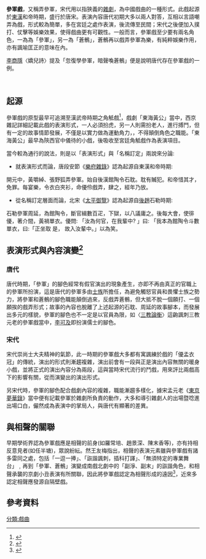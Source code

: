 

'''參軍戲'''，又稱弄參軍，宋代用以指狹義的[[杂剧|雜劇]]，為中國戲曲的一種形式。此戲起源於[[东汉|東漢]]和帝時期，盛行於唐宋。表演內容唐代初期大多以兩人對答，互相以言語嘲弄為戲，形式較為簡單，多在宮廷之處作表演，後流傳至民間；宋代之後便加入撲打、仗擊等娛樂效果，使得戲曲更有可觀性。一般而言，參軍戲至少要有兩名角色，一為為「參軍」，另一為「蒼鶻」，蒼鶻再以戲弄參軍為樂，有純粹娛樂作用，亦有諷喻匡正的意味在內。

[[李商隐|李商隱]]〈嬌兒詩〉提及「忽復學參軍，暗聲喚蒼鶻」便是說明唐代存在參軍戲的一例。

<br />

== 起源 ==


參軍戲的原型最早可追溯至漢武帝時期之角觝戲<ref>{{Cite journal|title=〈參軍戲及其演化探討〉|author=曾永義|url=|journal=台大中文學報|issue=|doi=|others=|year=1988|volume=|page=|pmid=}}</ref>，戲劇「東海黃公」當中，西京雜記詳細記載此戲的表演形式，一人必須扮虎，另一人則需扮老人，進行搏鬥，但有一定的故事情節發展，不僅是以實力做為運動角力，，不得顛倒角色之職能。「東海黃公」最早為陝西官中儀待的小戲，後吸收至宮廷角觝戲作為表演項目。

當今較為通行的說法，則是以「表演形式」與「名稱訂定」兩說來分論:

* 就表演形式而論，唐段安節《[[樂府雜錄|樂府雜錄]]》認為起源自東漢和帝時期:

開元中，黃嚼綽、張野狐弄參軍。始自後漢館陶令石耽。耽有贓犯。和帝惜其才，免罪。每宴樂，令衣白夾衫，命優伶戲弄，肆之，經年乃放。

* 從名稱訂定層面而論，北宋《[[太平御览|太平御覽]]》認為起源自[[后赵|後趙]]石勒時期:

石勒參軍周延，為館陶令，斷官緝數百疋，下獄，以八議庸之。後每大會，使徘優，著介間，黃禍單衣。優問: 「汝為何官，在我輩中? 」曰: 「我本為館陶令斗數單衣，曰:「正坐取  是，  故入汝輩中。」以為笑。
<br />

== 表演形式與內容演變<ref>{{Cite journal|title=〈也談唐、宋雜劇〉|author=吳黎朔|url=|journal=世新中文研究集刊|issue=|doi=|others=|year=2015|volume=|page=|pmid=}}</ref> ==

===唐代===

唐代時期，「參軍」的腳色經常有假官演出的現象產生，亦即不再由真正的官職上的參軍所扮演，這是唐代的參軍多由[[士族_(中国)|士族]]所擔任，為避免觸怒官員和畏懼士族之勢力，將參軍和蒼鶻的腳色職能顛倒過來，反戲弄蒼鶻，但大抵不脫一個願打、一個願挨的戲弄形式；故事的內容也脫離了上述起源的石耽、周延的故事腳本，而發展出多元的樣貌，參軍的腳色也不一定是以官員為限，如〈[[三教論衡|三教論衡]]〉這齣諷刺三教元老的參軍戲當中，[[李可及|李可及]]即扮演儒士的腳色。


===宋代===

宋代崇尚士大夫精神的氣節，此一時期的參軍戲大多都有寓諷練於戲的「優孟衣冠」的傳統，演出的形式則漸趨複雜，演出前會有一段與正是演出內容無關的暖身小戲，並將正式的演出內容分為兩段，這與當時宋代流行的鬥戲，用來評比兩戲高下的影響有關，從而演變出的演出形式。

另宋代時，參軍的腳色配合戲劇內容的複雜，職能漸趨多樣化，據宋孟元老《[[东京梦华录|東京夢華錄]]》當中便有記載參軍於雜劇所負責的動作，大多和導引雜劇人的出場暨唸進出場口白，儼然成為表演中的掌局人，與唐代有顯著的差異。
<br />

== 與相聲的關聯 ==
早期學術界認為參軍戲應是相聲的前身(如羅常培、趙景深、陳末香等)，亦有持相反意見者(如任半塘)，眾說紛紜。然王友梅指出，相聲的表演元素雖與參軍戲有諸多雷同之處，包括「一逗一捧」、「詼諧諷刺，插科打諢」、「無須特定的專業舞台」﹐再到「參軍、蒼鶻」演變成南戲北劇中的「副淨、副末」的詼諧角色，和相聲承襲的京劇小丑表演有所關聯，因此將參軍戲認定為相聲形成的遠因<ref>{{Cite journal|title=〈相聲的前世今生—以「相聲與戲劇」的關聯為主〉|author=王友梅|url=|journal=戲曲學報|issue=|doi=|others=|year=2009|volume=|page=|pmid=}}</ref>，近來多認定相聲應發源自隔壁戲。
<br />

==參考資料==
[[分類:戲曲|分類:戲曲]]